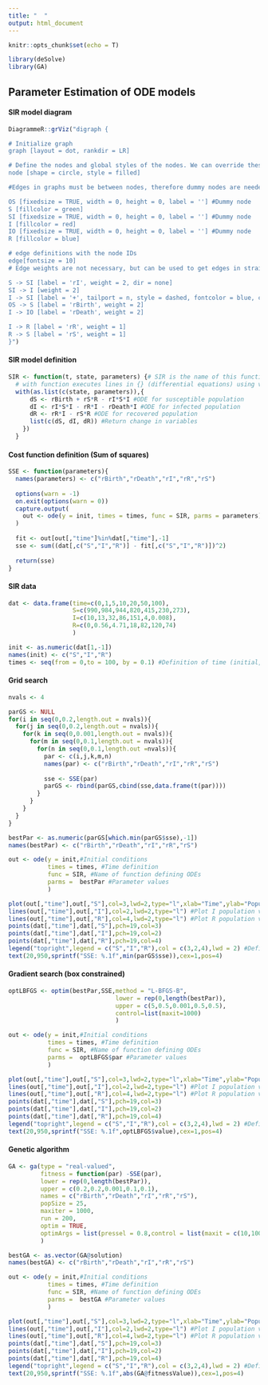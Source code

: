 ```yaml
---
title: "  "
output: html_document
---
```


```r
knitr::opts_chunk$set(echo = T)

library(deSolve)
library(GA)
```
## Parameter Estimation of ODE models

#### SIR model diagram
```r
DiagrammeR::grViz("digraph {

# Initialize graph
graph [layout = dot, rankdir = LR]

# Define the nodes and global styles of the nodes. We can override these in box if we wish
node [shape = circle, style = filled]

#Edges in graphs must be between nodes, therefore dummy nodes are needed for signaling edges and input/output edges

OS [fixedsize = TRUE, width = 0, height = 0, label = ''] #Dummy node
S [fillcolor = green]
SI [fixedsize = TRUE, width = 0, height = 0, label = ''] #Dummy node
I [fillcolor = red]
IO [fixedsize = TRUE, width = 0, height = 0, label = ''] #Dummy node
R [fillcolor = blue]

# edge definitions with the node IDs
edge[fontsize = 10]
# Edge weights are not necessary, but can be used to get edges in straight line (higher weight edges have more emphasis)

S -> SI [label = 'rI', weight = 2, dir = none]
SI -> I [weight = 2]
I -> SI [label = '+', tailport = n, style = dashed, fontcolor = blue, color = blue]
OS -> S [label = 'rBirth', weight = 2]
I -> IO [label = 'rDeath', weight = 2]

I -> R [label = 'rR', weight = 1]
R -> S [label = 'rS', weight = 1]
}")
```

#### SIR model definition
```r
SIR <- function(t, state, parameters) {# SIR is the name of this function with inputs t, state, parameters 
  # with function executes lines in {} (differential equations) using values defined in state and parameters
  with(as.list(c(state, parameters)),{  
      dS <- rBirth + rS*R - rI*S*I #ODE for susceptible population
      dI <- rI*S*I - rR*I - rDeath*I #ODE for infected population
      dR <- rR*I - rS*R #ODE for recovered population
      list(c(dS, dI, dR)) #Return change in variables
    })
  }

```

#### Cost function definition (Sum of squares)
```r
SSE <- function(parameters){
  names(parameters) <- c("rBirth","rDeath","rI","rR","rS")
  
  options(warn = -1)
  on.exit(options(warn = 0))
  capture.output(
    out <- ode(y = init, times = times, func = SIR, parms = parameters)
  )
  
  fit <- out[out[,"time"]%in%dat[,"time"],-1]
  sse <- sum((dat[,c("S","I","R")] - fit[,c("S","I","R")])^2)
  
  return(sse)
}
```

#### SIR data
```r
dat <- data.frame(time=c(0,1,5,10,20,50,100),
                  S=c(990,984,944,820,415,230,273),
                  I=c(10,13,32,86,151,4,0.008),
                  R=c(0,0.56,4.71,18,82,120,74)
                  )

init <- as.numeric(dat[1,-1])
names(init) <- c("S","I","R")
times <- seq(from = 0,to = 100, by = 0.1) #Definition of time (initial,final,step size)
```

#### Grid search
```r
nvals <- 4

parGS <- NULL
for(i in seq(0,0.2,length.out = nvals)){
  for(j in seq(0,0.2,length.out = nvals)){
    for(k in seq(0,0.001,length.out = nvals)){
      for(m in seq(0,0.1,length.out = nvals)){
        for(n in seq(0,0.1,length.out =nvals)){
          par <- c(i,j,k,m,n)
          names(par) <- c("rBirth","rDeath","rI","rR","rS")
          
          sse <- SSE(par)
          parGS <- rbind(parGS,cbind(sse,data.frame(t(par))))
        }
      }
    }
  }
}

bestPar <- as.numeric(parGS[which.min(parGS$sse),-1])
names(bestPar) <- c("rBirth","rDeath","rI","rR","rS")

out <- ode(y = init,#Initial conditions 
           times = times, #Time definition
           func = SIR, #Name of function defining ODEs
           parms =  bestPar #Parameter values
           )

plot(out[,"time"],out[,"S"],col=3,lwd=2,type="l",xlab="Time",ylab="Population size",ylim=c(0,1000)) #Plot S population vs time
lines(out[,"time"],out[,"I"],col=2,lwd=2,type="l") #Plot I population vs time
lines(out[,"time"],out[,"R"],col=4,lwd=2,type="l") #Plot R population vs time
points(dat[,"time"],dat[,"S"],pch=19,col=3)
points(dat[,"time"],dat[,"I"],pch=19,col=2)
points(dat[,"time"],dat[,"R"],pch=19,col=4)
legend("topright",legend = c("S","I","R"),col = c(3,2,4),lwd = 2) #Define plot legend
text(20,950,sprintf("SSE: %.1f",min(parGS$sse)),cex=1,pos=4)

```

#### Gradient search (box constrained)
```r

optLBFGS <- optim(bestPar,SSE,method = "L-BFGS-B",
                              lower = rep(0,length(bestPar)),
                              upper = c(5,0.5,0.001,0.5,0.5),
                              control=list(maxit=1000)
                              )

out <- ode(y = init,#Initial conditions 
           times = times, #Time definition
           func = SIR, #Name of function defining ODEs
           parms =  optLBFGS$par #Parameter values
           )

plot(out[,"time"],out[,"S"],col=3,lwd=2,type="l",xlab="Time",ylab="Population size",ylim=c(0,1000)) #Plot S population vs time
lines(out[,"time"],out[,"I"],col=2,lwd=2,type="l") #Plot I population vs time
lines(out[,"time"],out[,"R"],col=4,lwd=2,type="l") #Plot R population vs time
points(dat[,"time"],dat[,"S"],pch=19,col=3)
points(dat[,"time"],dat[,"I"],pch=19,col=2)
points(dat[,"time"],dat[,"R"],pch=19,col=4)
legend("topright",legend = c("S","I","R"),col = c(3,2,4),lwd = 2) #Define plot legend
text(20,950,sprintf("SSE: %.1f",optLBFGS$value),cex=1,pos=4)
```

#### Genetic algorithm
```r
GA <- ga(type = "real-valued",
         fitness = function(par) -SSE(par),
         lower = rep(0,length(bestPar)), 
         upper = c(0.2,0.2,0.001,0.1,0.1),
         names = c("rBirth","rDeath","rI","rR","rS"),
         popSize = 25, 
         maxiter = 1000, 
         run = 200,
         optim = TRUE,
         optimArgs = list(pressel = 0.8,control = list(maxit = c(10,100)))
         )

bestGA <- as.vector(GA@solution)
names(bestGA) <- c("rBirth","rDeath","rI","rR","rS")

out <- ode(y = init,#Initial conditions 
           times = times, #Time definition
           func = SIR, #Name of function defining ODEs
           parms =  bestGA #Parameter values
           )

plot(out[,"time"],out[,"S"],col=3,lwd=2,type="l",xlab="Time",ylab="Population size",ylim=c(0,1000)) #Plot S population vs time
lines(out[,"time"],out[,"I"],col=2,lwd=2,type="l") #Plot I population vs time
lines(out[,"time"],out[,"R"],col=4,lwd=2,type="l") #Plot R population vs time
points(dat[,"time"],dat[,"S"],pch=19,col=3)
points(dat[,"time"],dat[,"I"],pch=19,col=2)
points(dat[,"time"],dat[,"R"],pch=19,col=4)
legend("topright",legend = c("S","I","R"),col = c(3,2,4),lwd = 2) #Define plot legend
text(20,950,sprintf("SSE: %.1f",abs(GA@fitnessValue)),cex=1,pos=4)
```
